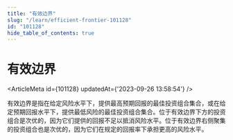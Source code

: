 ```yaml
---
title: "有效边界"
slug: "/learn/efficient-frontier-101128"
id: "101128"
hide_table_of_contents: true
---
```



# 有效边界

<ArticleMeta id={101128} updatedAt={'2023-09-26 13:58:54'} />
<div className='border-solid border-b border-t-0 my-4 border-[var(--ifm-color-gray-300)]' />

有效边界是指在给定风险水平下，提供最高预期回报的最佳投资组合集合，或在给定预期回报水平下，提供最低风险的最佳投资组合集合。位于有效边界下方的投资组合是次优的，因为它们提供的回报不足以抵消风险水平。位于有效边界右侧聚集的投资组合也是次优的，因为它们在规定的回报率下承担更高的风险水平。
